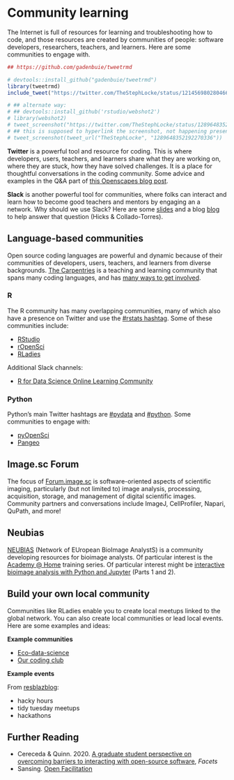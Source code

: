 # Community learning {#community}

The Internet is full of resources for learning and troubleshooting how to code, and those resources are created by communities of people: software developers, researchers, teachers, and learners. Here are some communities to engage with. 

```r
## https://github.com/gadenbuie/tweetrmd

# devtools::install_github("gadenbuie/tweetrmd")
library(tweetrmd)
include_tweet("https://twitter.com/TheStephLocke/status/1214569802804662274", plain = TRUE)

# ## alternate way: 
# ## devtools::install_github('rstudio/webshot2')
# library(webshot2)
# tweet_screenshot("https://twitter.com/TheStephLocke/status/1289648352192270336")
# ## this is supposed to hyperlink the screenshot, not happening presently...
# tweet_screenshot(tweet_url("TheStephLocke", "1289648352192270336"))

```

**Twitter** is a powerful tool and resource for coding. This is where developers, users, teachers, and learners share what they are working on, where they are stuck, how they have solved challenges. It is a place for thoughtful conversations in the coding community. Some advice and examples in the Q&A part of [this Openscapes blog post](https://www.openscapes.org/blog/2019/08/22/user-keynote/). 

**Slack** is another powerful tool for communities, where folks can interact and learn how to become good teachers and mentors by engaging an a network. Why should we use Slack? Here are some [slides](https://docs.google.com/presentation/d/1ji-3hLYPs3yIEu7wqyRdkGanxdON84ypuq8lyL5Yf-I/edit#slide=id.p) and a blog [blog](http://lcolladotor.github.io/2018/06/19/using-slack-for-academic-departmental-communication/#.XqkFPG57nOR) to help answer that question (Hicks & Collado-Torres).


## Language-based communities {#community-language}

Open source coding languages are powerful and dynamic because of their communities of developers, users, teachers, and learners from diverse backgrounds. [The Carpentries](https://carpentries.org/) is a teaching and learning community that spans many coding languages, and has [many ways to get involved](https://carpentries.org/community/).

### R

The R community has many overlapping communities, many of which also have a presence on Twitter and use the [\#rstats hashtag](https://twitter.com/hashtag/rstats?lang=en). Some of these communities include: 

- [RStudio](https://rstudio.com)
- [rOpenSci](https://ropensci.org)
- [RLadies](https://rladies.org)

Additional Slack channels: 

- [R for Data Science Online Learning Community](https://www.rfordatasci.com/)

### Python

Python's main Twitter hashtags are [\#pydata](https://twitter.com/hashtag/pydata?lang=en) and [\#python](https://twitter.com/hashtag/python?lang=en). Some communities to engage with:

- [pyOpenSci](https://www.pyopensci.org/)
- [Pangeo](https://pangeo.io/index.html)


<!---Gene Yeo's Slack learning channel --->

## Image.sc Forum {#community-imagesc}

The focus of [Forum.image.sc ](https://Forum.image.sc) is software-oriented aspects of scientific imaging, particularly (but not limited to) image analysis, processing, acquisition, storage, and management of digital scientific images. Community partners and conversations include ImageJ, CellProfiler, Napari, QuPath, and more!

## Neubias

[NEUBIAS](http://eubias.org/NEUBIAS/) (Network of EUropean BioImage AnalystS) is a community developing resources for bioimage analysts. Of particular interest is the [Academy @ Home](http://eubias.org/NEUBIAS/training-schools/neubias-academy-home/) training series. Of particular interest might be [interactive bioimage analysis with Python and Jupyter](https://www.youtube.com/watch?v=2KF8vBrp3Zw) (Parts 1 and 2).

## Build your own local community

Communities like RLadies enable you to create local meetups linked to the global network. You can also create local communities or lead local events. Here are some examples and ideas:

**Example communities**

- [Eco-data-science](http://eco-data-science.github.io/)
- [Our coding club](https://ourcodingclub.github.io/contact.html)


**Example events**

From [resblazblog](https://resbazblog.wordpress.com/ideas/):

- hacky hours
- tidy tuesday meetups
- hackathons 


## Further Reading

- Cereceda & Quinn. 2020. [A graduate student perspective on overcoming barriers to interacting with open-source software](https://doi.org/10.1139/facets-2019-0020), *Facets*
- Sansing. [Open Facilitation](- https://chadsansing.gitbooks.io/open-facilitation/content/chapter12.html)


